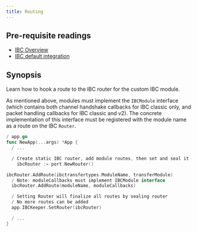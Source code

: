 ```yaml
---
title: Routing
---
```


<Note>

## Pre-requisite readings

- [IBC Overview](/docs/ibc/next/ibc/overview)
- [IBC default integration](/docs/ibc/next/ibc/integration)

</Note>

## Synopsis

Learn how to hook a route to the IBC router for the custom IBC module.

As mentioned above, modules must implement the `IBCModule` interface (which contains both channel
handshake callbacks for IBC classic only, and packet handling callbacks for IBC classic and v2). The concrete implementation of this interface
must be registered with the module name as a route on the IBC `Router`.

```go expandable
/ app.go
func NewApp(...args) *App {
  / ...

  / Create static IBC router, add module routes, then set and seal it
    ibcRouter := port.NewRouter()

ibcRouter.AddRoute(ibctransfertypes.ModuleName, transferModule)
  / Note: moduleCallbacks must implement IBCModule interface
  ibcRouter.AddRoute(moduleName, moduleCallbacks)

  / Setting Router will finalize all routes by sealing router
  / No more routes can be added
  app.IBCKeeper.SetRouter(ibcRouter)

  / ...
}
```
